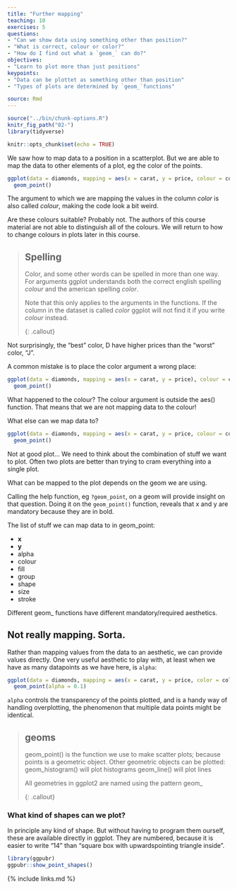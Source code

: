 ```yaml
---
title: "Further mapping"
teaching: 10
exercises: 5
questions:
- "Can we show data using something other than position?"
- "What is correct, colour or color?"
- "How do I find out what a `geom_` can do?"
objectives:
- "Learn to plot more than just positions"
keypoints:
- "Data can be plottet as something other than position"
- "Types of plots are determined by `geom_`functions"

source: Rmd
---
```


```r
source("../bin/chunk-options.R")
knitr_fig_path("02-")
library(tidyverse)
```

```r
knitr::opts_chunk$set(echo = TRUE)
```

We saw how to map data to a position in a scatterplot. But we are able to map 
the data to other elements of a plot, eg the color of the points.


```r
ggplot(data = diamonds, mapping = aes(x = carat, y = price, colour = color)) +
  geom_point() 
```

The argument to which we are mapping the values in the column *color* is also called *colour*, making the code look a bit weird.

Are these colours suitable? Probably not. The authors of this course
material are not able to distinguish all of the colours. We will return to how 
to change colours in plots later in this course.

> ## Spelling
> 
> Color, and some other words can be spelled in more than one way.
> For arguments ggplot understands both the correct english spelling
> *colour* and the american spelling *color*.
> 
> Note that this only applies to the arguments in the functions. If the
> column in the dataset is called *color* ggplot will not find it if
> you write *colour* instead.
>
{: .callout}

Not surprisingly, the "best" color, D have higher prices than the "worst"
color, "J".

A common mistake is to place the color argument a wrong place:
```r
ggplot(data = diamonds, mapping = aes(x = carat, y = price), colour = color) +
  geom_point()
```
What happened to the colour? The colour argument is outside the aes() function.
That means that we are not mapping data to the colour!



What else can we map data to?

```r
ggplot(data = diamonds, mapping = aes(x = carat, y = price, colour = color, size = table)) +
  geom_point()
```
Not at good plot... We need to think about the combination of stuff we want to
plot. Often two plots are better than trying to cram everything into a single plot.

What can be mapped to the plot depends on the geom we are using. 

Calling the help function, eg `?geom_point`, on a geom will provide insight on that
question. Doing it on the `geom_point()` function, reveals that x and y are mandatory
because they are in bold.

The list of stuff we can map data to in geom_point:

* **x**
* **y**
* alpha
* colour
* fill
* group
* shape
* size
* stroke

Different geom_ functions have different mandatory/required aesthetics.

## Not really mapping. Sorta.
Rather than mapping values from the data to an aesthetic, we can provide
values directly. One very useful aesthetic to play with, at least when
we have as many datapoints as we have here, is `alpha`:

```r
ggplot(data = diamonds, mapping = aes(x = carat, y = price, color = color)) +
  geom_point(alpha = 0.1)
```
`alpha` controls the transparency of the points plotted, and is a handy way of
handling overplotting, the phenomenon that multiple data points might be 
identical. 



> ## geoms
>
> geom_point() is the function we use to make scatter plots; because points is
> a geometric object. 
> Other geometric objects can be plotted:
> geom_histogram() will plot histograms
> geom_line() will plot lines
> 
>
> All geometries in ggplot2 are named using the pattern geom_
> 
{: .callout}

### What kind of shapes can we plot?

In principle any kind of shape. But without having to program them
ourself, these are available directly in ggplot. They are numbered, because it is easier to write "14" than "square box with upwardspointing triangle inside".

```r
library(ggpubr)
ggpubr::show_point_shapes()
```





{% include links.md %}
